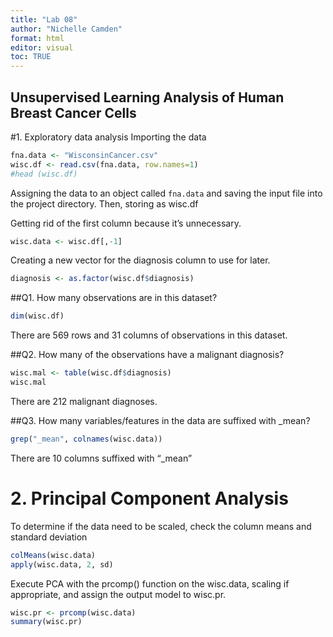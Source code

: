 ```yaml
---
title: "Lab 08"
author: "Nichelle Camden"
format: html
editor: visual
toc: TRUE
---
```


## Unsupervised Learning Analysis of Human Breast Cancer Cells

#1. Exploratory data analysis
Importing the data
```r
fna.data <- "WisconsinCancer.csv"
wisc.df <- read.csv(fna.data, row.names=1) 
#head (wisc.df)
```
Assigning the data to an object called `fna.data` and saving the input file into the project directory.
Then, storing as wisc.df

Getting rid of the first column because it's unnecessary.
```r
wisc.data <- wisc.df[,-1]
```
Creating a new vector for the diagnosis column to use for later. 
```r
diagnosis <- as.factor(wisc.df$diagnosis)
```

##Q1. How many observations are in this dataset?
```r
dim(wisc.df)
```
There are 569 rows and 31 columns of observations in this dataset.

##Q2. How many of the observations have a malignant diagnosis?
```r
wisc.mal <- table(wisc.df$diagnosis)
wisc.mal
```
There are 212 malignant diagnoses.

##Q3. How many variables/features in the data are suffixed with _mean?
```r
grep("_mean", colnames(wisc.data))
```
There are 10 columns suffixed with "_mean"

# 2. Principal Component Analysis

To determine if the data need to be scaled, check the column means and standard deviation
```r
colMeans(wisc.data)
apply(wisc.data, 2, sd)
```

Execute PCA with the prcomp() function on the wisc.data, scaling if appropriate, and assign the output model to wisc.pr.
```r
wisc.pr <- prcomp(wisc.data)
summary(wisc.pr)
```





